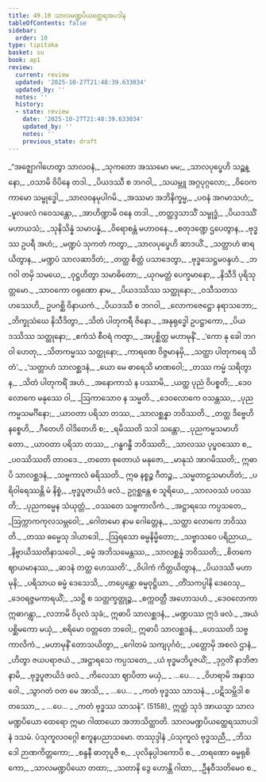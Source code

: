 ```yaml
---
title: 49.10 သာလမဏ္ဍပိယတ္ထေရအပဒါန
tableOfContents: false
sidebar:
  order: 10
type: tipitaka
basket: su
book: ap1
review:
  current: review
  updated: '2025-10-27T21:48:39.633034'
  updated_by: ''
  notes: ''
  history:
  - state: review
    date: '2025-10-27T21:48:39.633034'
    updated_by: ''
    notes: ''
    previous_state: draft
---
```



<ReviewStatus review={frontmatter.review} showDetails={true} />

<HypothesisAnnotation frontmatter={frontmatter} />

<DynamicBreadcrumb />

<Division number="190" book="ap1" e="ch" v="20" p="445">

<Paragraph number="6393" type="verses" book="ap1">
_“အဇ္ဈောဂါဟေတွာ သာလဝနံ,_  
_သုကတော အဿမော မမ;_  
_သာလပုပ္ဖေဟိ သဉ္ဆန္နော,_  
_ဝသာမိ ဝိပိနေ တဒါ._  

</Paragraph>

</Division>
<Division number="191" book="ap1" e="ch" v="20" p="445">

<Paragraph number="6394" type="verses" book="ap1">
_ပိယဒဿီ စ ဘဂဝါ,_  
_သယမ္ဘူ အဂ္ဂပုဂ္ဂလော;_  
_ဝိဝေကကာမော သမ္ဗုဒ္ဓေါ,_  
_သာလဝနမုပါဂမိ._  

</Paragraph>

</Division>
<Division number="192" book="ap1" e="ch" v="20" p="445">

<Paragraph number="6395" type="verses" book="ap1">
_အဿမာ အဘိနိက္ခမ္မ,_  
_ပဝနံ အဂမာသဟံ;_  
_မူလဖလံ ဂဝေသန္တော,_  
_အာဟိဏ္ဍာမိ ဝနေ တဒါ._  

</Paragraph>

</Division>
<Division number="193" book="ap1" e="ch" v="20" p="445">

<Paragraph number="6396" type="verses" book="ap1">
_တတ္ထဒ္ဒသာသိံ သမ္ဗုဒ္ဓံ,_  
_ပိယဒဿိံ မဟာယသံ;_  
_သုနိသိန္နံ သမာပန္နံ,_  
_ဝိရောစန္တံ မဟာဝနေ._  

</Paragraph>

</Division>
<Division number="194" book="ap1" e="ch" v="20" p="445">

<Paragraph number="6397" type="verses" book="ap1">
_စတုဒဏ္ဍေ ဌပေတွာန,_  
_ဗုဒ္ဓဿ ဥပရီ အဟံ;_  
_မဏ္ဍပံ သုကတံ ကတွာ,_  
_သာလပုပ္ဖေဟိ ဆာဒယိံ._  

</Paragraph>

</Division>
<Division number="195" book="ap1" e="ch" v="20" p="445">

<Paragraph number="6398" type="verses" book="ap1">
_သတ္တာဟံ ဓာရယိတွာန,_  
_မဏ္ဍပံ သာလဆာဒိတံ;_  
_တတ္ထ စိတ္တံ ပသာဒေတွာ,_  
_ဗုဒ္ဓသေဋ္ဌမဝန္ဒဟံ._  

</Paragraph>

</Division>
<Division number="196" book="ap1" e="ch" v="20" p="445">

<Paragraph number="6399" type="verses" book="ap1">
_ဘဂဝါ တမှိ သမယေ,_  
_ဝုဋ္ဌဟိတွာ သမာဓိတော;_  
_ယုဂမတ္တံ ပေက္ခမာနော,_  
_နိသီဒိ ပုရိသုတ္တမော._  

</Paragraph>

</Division>
<Division number="197" book="ap1" e="ch" v="20" p="413">

<Paragraph number="6400" type="verses" book="ap1">
_သာဝကော ဝရုဏော နာမ,_  
_ပိယဒဿိဿ သတ္ထုနော;_  
_ဝသီသတသဟဿေဟိ,_  
ဥပဂစ္ဆိ ဝိနာယကံ._  

</Paragraph>

</Division>
<Division number="198" book="ap1" e="ch" v="20" p="413">

<Paragraph number="6401" type="verses" book="ap1">
_ပိယဒဿီ စ ဘဂဝါ,_  
_လောကဇေဋ္ဌော နရာသဘော;_  
_ဘိက္ခုသံဃေ နိသီဒိတွာ,_  
_သိတံ ပါတုကရီ ဇိနော._  

</Paragraph>

</Division>
<Division number="199" book="ap1" e="ch" v="20" p="413">

<Paragraph number="6402" type="verses" book="ap1">
_အနုရုဒ္ဓေါ ဥပဋ္ဌာကော,_  
_ပိယဒဿိဿ သတ္ထုနော;_  
_ဧကံသံ စီဝရံ ကတွာ,_  
_အပုစ္ဆိတ္ထ မဟာမုနိံ._  

</Paragraph>

</Division>
<Division number="200" book="ap1" e="ch" v="20" p="413">

<Paragraph number="6403" type="verses" book="ap1">
_‘ကော နု ခေါ ဘဂဝါ ဟေတု,_  
_သိတကမ္မဿ သတ္ထုနော;_  
_ကာရဏေ ဝိဇ္ဇမာနမှိ,_  
_သတ္ထာ ပါတုကရေ သိတံ’._  

</Paragraph>

</Division>
<Division number="201" book="ap1" e="ch" v="20" p="413">

<Paragraph number="6404" type="verses" book="ap1">
_‘သတ္တာဟံ သာလစ္ဆဒနံ,_  
_ယော မေ ဓာရေသိ မာဏဝေါ;_  
_တဿ ကမ္မံ သရိတွာန,_  
_သိတံ ပါတုကရိံ အဟံ._  

</Paragraph>

</Division>
<Division number="202" book="ap1" e="ch" v="20" p="413">

<Paragraph number="6405" type="verses" book="ap1">
_အနောကာသံ န ပဿာမိ,_  
_ယတ္ထ ပုညံ ဝိပစ္စတိ;_  
_ဒေဝလောကေ မနုဿေ ဝါ,_  
_ဩကာသောဝ န သမ္မတိ._  

</Paragraph>

</Division>
<Division number="203" book="ap1" e="ch" v="20" p="413">

<Paragraph number="6406" type="verses" book="ap1">
_ဒေဝလောကေ ဝသန္တဿ,_  
_ပုညကမ္မသမင်္ဂိနော;_  
_ယာဝတာ ပရိသာ တဿ,_  
_သာလစ္ဆန္နာ ဘဝိဿတိ._  

</Paragraph>

</Division>
<Division number="204" book="ap1" e="ch" v="20" p="413">

<Paragraph number="6407" type="verses" book="ap1">
_တတ္ထ ဒိဗ္ဗေဟိ နစ္စေဟိ,_  
_ဂီတေဟိ ဝါဒိတေဟိ စ;_  
_ရမိဿတိ သဒါ သန္တော,_  
_ပုညကမ္မသမာဟိတော._  

</Paragraph>

</Division>
<Division number="205" book="ap1" e="ch" v="20" p="413">

<Paragraph number="6408" type="verses" book="ap1">
_ယာဝတာ ပရိသာ တဿ,_  
_ဂန္ဓဂန္ဓီ ဘဝိဿတိ;_  
_သာလဿ ပုပ္ဖဝဿော စ,_  
_ပဝဿိဿတိ တာဝဒေ._  

</Paragraph>

</Division>
<Division number="206" book="ap1" e="ch" v="20" p="414">

<Paragraph number="6409" type="verses" book="ap1">
_တတော စုတောယံ မနုဇော,_  
_မာနုသံ အာဂမိဿတိ;_  
ဣဓာပိ သာလစ္ဆဒနံ,_  
_သဗ္ဗကာလံ ဓရိဿတိ._  

</Paragraph>

</Division>
<Division number="207" book="ap1" e="ch" v="20" p="414">

<Paragraph number="6410" type="verses" book="ap1">
ဣဓ နစ္စဉ္စ ဂီတဉ္စ,_  
_သမ္မတာဠသမာဟိတံ;_  
_ပရိဝါရေဿန္တိ မံ နိစ္စံ,_  
_ဗုဒ္ဓပူဇာယိဒံ ဖလံ._  

</Paragraph>

</Division>
<Division number="208" book="ap1" e="ch" v="20" p="414">

<Paragraph number="6411" type="verses" book="ap1">
ဥဂ္ဂစ္ဆန္တေ စ သူရိယေ,_  
_သာလဝဿံ ပဝဿတိ;_  
_ပုညကမ္မေန သံယုတ္တံ,_  
_ဝဿတေ သဗ္ဗကာလိကံ._  

</Paragraph>

</Division>
<Division number="209" book="ap1" e="ch" v="20" p="414">

<Paragraph number="6412" type="verses" book="ap1">
_အဋ္ဌာရသေ ကပ္ပသတေ,_  
_ဩက္ကာကကုလသမ္ဘဝေါ;_  
_ဂေါတမော နာမ ဂေါတ္တေန,_  
_သတ္ထာ လောကေ ဘဝိဿတိ._  

</Paragraph>

</Division>
<Division number="210" book="ap1" e="ch" v="20" p="414">

<Paragraph number="6413" type="verses" book="ap1">
_တဿ ဓမ္မေသု ဒါယာဒေါ,_  
_ဩရသော ဓမ္မနိမ္မိတော;_  
_သဗ္ဗာသဝေ ပရိညာယ,_  
_နိဗ္ဗာယိဿတိနာသဝေါ._  

</Paragraph>

</Division>
<Division number="211" book="ap1" e="ch" v="20" p="414">

<Paragraph number="6414" type="verses" book="ap1">
_ဓမ္မံ အဘိသမေန္တဿ,_  
_သာလစ္ဆန္နံ ဘဝိဿတိ;_  
_စိတကေ ဈာယမာနဿ,_  
_ဆဒနံ တတ္ထ ဟေဿတိ’._  

</Paragraph>

</Division>
<Division number="212" book="ap1" e="ch" v="20" p="414">

<Paragraph number="6415" type="verses" book="ap1">
_ဝိပါကံ ကိတ္တယိတွာန,_  
_ပိယဒဿီ မဟာမုနိ;_  
_ပရိသာယ ဓမ္မံ ဒေသေသိ,_  
_တပ္ပေန္တော ဓမ္မဝုဋ္ဌိယာ._  

</Paragraph>

</Division>
<Division number="213" book="ap1" e="ch" v="20" p="414">

<Paragraph number="6416" type="verses" book="ap1">
_တိံသကပ္ပါနိ ဒေဝေသု,_  
_ဒေဝရဇ္ဇမကာရယိံ;_  
_သဋ္ဌိ စ သတ္တက္ခတ္တုဉ္စ,_  
_စက္ကဝတ္တီ အဟောသဟံ._  

</Paragraph>

</Division>
<Division number="214" book="ap1" e="ch" v="20" p="414">

<Paragraph number="6417" type="verses" book="ap1">
_ဒေဝလောကာ ဣဓာဂန္တွာ,_  
_လဘာမိ ဝိပုလံ သုခံ;_  
ဣဓာပိ သာလစ္ဆဒနံ,_  
_မဏ္ဍပဿ ဣဒံ ဖလံ._  

</Paragraph>

</Division>
<Division number="215" book="ap1" e="ch" v="20" p="414">

<Paragraph number="6418" type="verses" book="ap1">
_အယံ ပစ္ဆိမကော မယှံ,_  
_စရိမော ဝတ္တတေ ဘဝေါ;_  
ဣဓာပိ သာလစ္ဆဒနံ,_  
_ဟေဿတိ သဗ္ဗကာလိကံ._  

</Paragraph>

</Division>
<Division number="216" book="ap1" e="ch" v="20" p="414">

<Paragraph number="6419" type="verses" book="ap1">
_မဟာမုနိံ တောသယိတွာ,_  
_ဂေါတမံ သကျပုင်္ဂဝံ;_  
_ပတ္တောမှိ အစလံ ဌာနံ,_  
_ဟိတွာ ဇယပရာဇယံ._  

</Paragraph>

</Division>
<Division number="217" book="ap1" e="ch" v="20" p="414">

<Paragraph number="6420" type="verses" book="ap1">
_အဋ္ဌာရသေ ကပ္ပသတေ,_  
_ယံ ဗုဒ္ဓမဘိပူဇယိံ;_  
_ဒုဂ္ဂတိံ နာဘိဇာနာမိ,_  
_ဗုဒ္ဓပူဇာယိဒံ ဖလံ._  

</Paragraph>

</Division>
<Division number="218" book="ap1" e="ch" v="20" p="414">

<Paragraph number="6421" type="verses" book="ap1">
_ကိလေသာ ဈာပိတာ မယှံ,_  
_ …ပေ… _  
_ဝိဟရာမိ အနာသဝေါ._  

</Paragraph>

</Division>
<Division number="219" book="ap1" e="ch" v="20" p="415">

<Paragraph number="6422" type="verses" book="ap1">
_သွာဂတံ ဝတ မေ အာသိ,_  
_ …ပေ… _  
_ကတံ ဗုဒ္ဓဿ သာသနံ._  

</Paragraph>

</Division>
<Division number="220" book="ap1" e="ch" v="20" p="415">

<Paragraph number="6423" type="verses" book="ap1">
_ပဋိသမ္ဘိဒါ စတဿော,_  
_ …ပေ… _  
_ကတံ ဗုဒ္ဓဿ သာသနံ”. (5158)_  

</Paragraph>

<Paragraph number="6424" book="ap1">
ဣတ္ထံ သုဒံ အာယသ္မာ သာလမဏ္ဍပိယော ထေရော ဣမာ ဂါထာယော အဘာသိတ္ထာတိ.

</Paragraph>
</Division>

<Paragraph number="6425" type="center" book="ap1">
သာလမဏ္ဍပိယတ္ထေရဿာပဒါနံ ဒသမံ.



</Paragraph>

<Paragraph number="6426" type="center" book="ap1">
ပံသုကူလဝဂ္ဂေါ ဧကူနပညာသမော.



</Paragraph>

<Paragraph number="6427" type="center" book="ap1">
တဿုဒ္ဒါနံ


</Paragraph>

<Paragraph number="6428" type="verses" book="ap1">
_ပံသုကူလံ ဗုဒ္ဓသညီ,_  
_ဘိသဒေါ ဉာဏကိတ္တကော;_  
_စန္ဒနီ ဓာတုပူဇီ စ,_  
_ပုလိနုပ္ပါဒကောပိ စ._  

</Paragraph>

<Paragraph number="6429" type="verses" book="ap1">
_တရဏော ဓမ္မရုစိကော,_  
_သာလမဏ္ဍပိယော တထာ;_  
_သတာနိ ဒွေ ဟောန္တိ ဂါထာ,_  
_ဦနဝီသတိမေဝ စ._
</Paragraph>